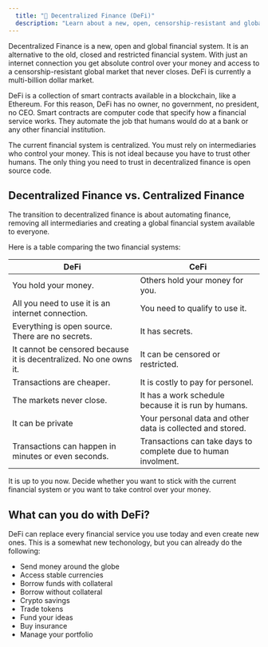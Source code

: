 ```yaml
---
  title: "🧱 Decentralized Finance (DeFi)"
  description: "Learn about a new, open, censorship-resistant and global financial system!"
---
```


Decentralized Finance is a new, open and global financial system. It is an alternative to the old, closed and restricted financial system. With just an internet connection you get absolute control over your money and access to a censorship-resistant global market that never closes. DeFi is currently a multi-billion dollar market.

DeFi is a collection of smart contracts available in a blockchain, like a Ethereum. For this reason, DeFi has no owner, no government, no president, no CEO. Smart contracts are computer code that specify how a financial service works. They automate the job that humans would do at a bank or any other financial institution.

The current financial system is centralized. You must rely on intermediaries who control your money. This is not ideal because you have to trust other humans. The only thing you need to trust in decentralized finance is open source code.

## Decentralized Finance vs. Centralized Finance

The transition to decentralized finance is about automating finance, removing all intermediaries and creating a global financial system available to everyone.

Here is a table comparing the two financial systems:

| DeFi                                                               | CeFi                                                           |
| ------------------------------------------------------------------ | -------------------------------------------------------------- |
| You hold your money.                                               | Others hold your money for you.                                |
| All you need to use it is an internet connection.                  | You need to qualify to use it.                                 |
| Everything is open source. There are no secrets.                   | It has secrets.                                                |
| It cannot be censored because it is decentralized. No one owns it. | It can be censored or restricted.                              |
| Transactions are cheaper.                                          | It is costly to pay for personel.                              |
| The markets never close.                                           | It has a work schedule because it is run by humans.            |
| It can be private                                                  | Your personal data and other data is collected and stored.     |
| Transactions can happen in minutes or even seconds.                | Transactions can take days to complete due to human involment. |

It is up to you now. Decide whether you want to stick with the current financial system or you want to take control over your money.

## What can you do with DeFi?

DeFi can replace every financial service you use today and even create new ones. This is a somewhat new techonology, but you can already do the following:

- Send money around the globe
- Access stable currencies
- Borrow funds with collateral
- Borrow without collateral
- Crypto savings
- Trade tokens
- Fund your ideas
- Buy insurance
- Manage your portfolio

